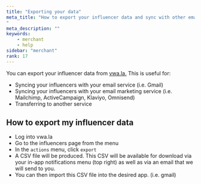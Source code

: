 ```yaml
---
title: "Exporting your data"
meta_title: "How to export your influencer data and sync with other email services
"
meta_description: ""
keywords:
    - merchant
    - help
sidebar: "merchant"
rank: 17
---
```

You can export your influencer data from [vwa.la.](https://vwa.la) This is useful for:

- Syncing your influencers with your email service (i.e. Gmail)
- Syncing your influencers with your email marketing service (i.e. Mailchimp, ActiveCampaign, Klaviyo, Omnisend)
- Transferring to another service

## How to export my influencer data

- Log into vwa.la
- Go to the influencers page from the menu
- In the `actions` menu, click `export`
- A CSV file will be produced. This CSV will be available for download via your in-app notifications menu (top right) as well as via an email that we will send to you.
- You can then import this CSV file into the desired app. (i.e. gmail)
